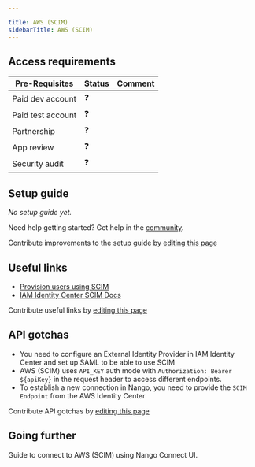 ```yaml
---

title: AWS (SCIM)
sidebarTitle: AWS (SCIM)
---
```



<Overview />
<PreBuiltTooling />
<PreBuiltUseCases />

## Access requirements
| Pre-Requisites | Status | Comment|
| - | - | - |
| Paid dev account | ❓ |  |
| Paid test account | ❓ |  |
| Partnership | ❓ | |
| App review | ❓ |  |
| Security audit | ❓ | |


## Setup guide

_No setup guide yet._

<Tip>Need help getting started? Get help in the [community](https://nango.dev/slack).</Tip>

<Note>Contribute improvements to the setup guide by [editing this page](https://github.com/nangohq/nango/tree/master/docs-v2/integrations/all/aws-scim.mdx)</Note>

## Useful links

-   [Provision users using SCIM](https://docs.aws.amazon.com/singlesignon/latest/userguide/provision-automatically.html)
-   [IAM Identity Center SCIM Docs](https://docs.aws.amazon.com/singlesignon/latest/developerguide/what-is-scim.html)

<Note>Contribute useful links by [editing this page](https://github.com/nangohq/nango/tree/master/docs-v2/integrations/all/aws-scim.mdx)</Note>

## API gotchas

- You need to configure an External Identity Provider in IAM Identity Center and set up SAML to be able to use SCIM
- AWS (SCIM) uses `API_KEY` auth mode with `Authorization: Bearer ${apiKey}` in the request header to access different endpoints.
- To establish a new connection in Nango, you need to provide the `SCIM Endpoint` from the AWS Identity Center

<Note>Contribute API gotchas by [editing this page](https://github.com/nangohq/nango/tree/master/docs-v2/integrations/all/aws-scim.mdx)</Note>

## Going further

<Card title="Connect to AWS (SCIM)" icon="link" href="/integrations/all/aws-scim/connect" horizontal>
  Guide to connect to AWS (SCIM) using Nango Connect UI.
</Card>
